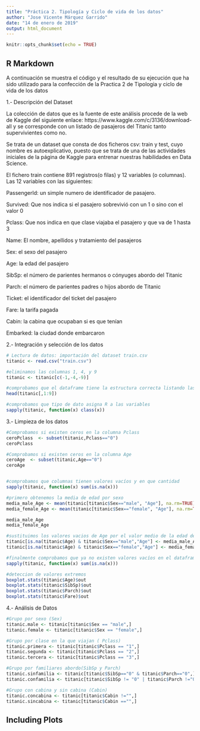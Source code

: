 ---
title: "Práctica 2. Tipología y Ciclo de vida de los datos"
author: "Jose Vicente Márquez Garrido"
date: "14 de enero de 2019"
output: html_document
---

```{r setup, include=FALSE}
knitr::opts_chunk$set(echo = TRUE)
```

## R Markdown

A continuación se muestra el código y el resultado de su ejecución que ha sido utilizado para la confección de la Practica 2 de Tipologia y ciclo de vida de los datos

1.- Descripción del Dataset

La colección de datos que es la fuente de este análisis procede de la web de Kaggle del siguiente enlace: https://www.kaggle.com/c/3136/download-all y se corresponde con un listado de pasajeros del Titanic tanto supervivientes como no.

Se trata de un dataset que consta de dos ficheros csv: train y test, cuyo nombre es autoexplicativo, puesto que se trata de una de las actividades iniciales de la página de Kaggle para entrenar nuestras habilidades en Data Science.

El fichero train contiene 891 registros(o filas) y 12 variables (o columnas). Las 12 variables con las siguientes:

PassengerId: un simple numero de identificador de pasajero.

Survived: Que nos indica si el pasajero sobrevivió con un 1 o sino con el valor 0

Pclass: Que nos indica en que clase viajaba el pasajero y que va de 1 hasta 3

Name: El nombre, apellidos y tratamiento del pasajeros

Sex: el sexo del pasajero

Age: la edad del pasajero

SibSp: el número de parientes hermanos o cónyuges abordo del Titanic

Parch: el número de parientes padres o hijos abordo de Titanic

Ticket: el identificador del ticket del pasajero

Fare: la tarifa pagada

Cabin: la cabina que ocupaban si es que tenían

Embarked: la ciudad donde embarcaron

2.- Integración y selección de los datos
```{r titanic2}
# Lectura de datos: importación del dataset train.csv
titanic <- read.csv("train.csv")

#eliminamos las columnas 1, 4, y 9
titanic <- titanic[c(-1,-4,-9)]

#comprobamos que el dataframe tiene la estructura correcta listando las primeras filas
head(titanic[,1:9])

#comprobamos que tipo de dato asigna R a las variables
sapply(titanic, function(x) class(x))
```
3.- Limpieza de los datos


```{r titanic3}
#Comprobamos si existen ceros en la columna Pclass
ceroPclass  <- subset(titanic,Pclass=="0")
ceroPclass

#Comprobamos si existen ceros en la columna Age
ceroAge  <- subset(titanic,Age=="0")
ceroAge


#comprobamos que columnas tienen valores vacíos y en que cantidad
sapply(titanic, function(x) sum(is.na(x)))

#primero obtenemos la media de edad por sexo
media_male_Age <- mean(titanic[titanic$Sex=="male", "Age"], na.rm=TRUE)
media_female_Age <- mean(titanic[titanic$Sex=="female", "Age"], na.rm=TRUE)

media_male_Age
media_female_Age

#sustituimos los valores vacios de Age por el valor medio de la edad de los pasajeros
titanic[is.na(titanic$Age) & titanic$Sex=="male","Age"] <- media_male_Age
titanic[is.na(titanic$Age) & titanic$Sex=="female","Age"] <- media_female_Age

#finalmente comprobamos que ya no existen valores vacíos en el dataframe
sapply(titanic, function(x) sum(is.na(x)))

#deteccion de valores extremos
boxplot.stats(titanic$Age)$out
boxplot.stats(titanic$SibSp)$out
boxplot.stats(titanic$Parch)$out
boxplot.stats(titanic$Fare)$out
```
4.- Análisis de Datos
```{r titanic4}
#Grupo por sexo (Sex)
titanic.male <- titanic[titanic$Sex == "male",]
titanic.female <- titanic[titanic$Sex == "female",]

#Grupo por clase en la que viajan ( Pclass)
titanic.primera <- titanic[titanic$Pclass == "1",]
titanic.segunda <- titanic[titanic$Pclass == "2",]
titanic.tercera <- titanic[titanic$Pclass == "3",]

#Grupo por familiares abordo(SibSp y Parch)
titanic.sinfamilia <- titanic[titanic$SibSp=="0" & titanic$Parch=="0",]
titanic.confamilia <- titanic[titanic$SibSp != "0" | titanic$Parch !="0",]

#Grupo con cabina y sin cabina (Cabin)
titanic.concabina <- titanic[titanic$Cabin !="",]
titanic.sincabina <- titanic[titanic$Cabin =="",]


```

## Including Plots


